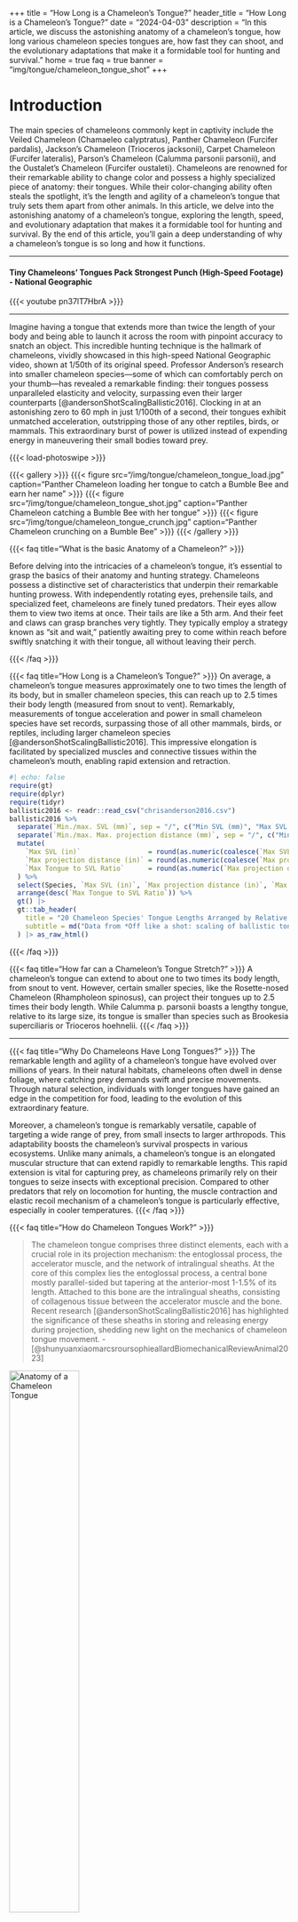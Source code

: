 +++
title = "How Long is a Chameleon's Tongue?"
header_title = "How Long is a Chameleon's Tongue?"
date = "2024-04-03"
description = "In this article, we discuss the astonishing anatomy of a chameleon's tongue, how long various chameleon species tongues are, how fast they can shoot, and the evolutionary adaptations that make it a formidable tool for hunting and survival."
home = true
faq = true
banner = "img/tongue/chameleon_tongue_shot"
+++

# Introduction

The main species of chameleons commonly kept in captivity include the Veiled Chameleon (Chamaeleo calyptratus), Panther Chameleon (Furcifer pardalis), Jackson’s Chameleon (Trioceros jacksonii), Carpet Chameleon (Furcifer lateralis), Parson’s Chameleon (Calumma parsonii parsonii), and the Oustalet’s Chameleon (Furcifer oustaleti). Chameleons are renowned for their remarkable ability to change color and possess a highly specialized piece of anatomy: their tongues. While their color-changing ability often steals the spotlight, it's the length and agility of a chameleon’s tongue that truly sets them apart from other animals. In this article, we delve into the astonishing anatomy of a chameleon’s tongue, exploring the length, speed, and evolutionary adaptation that makes it a formidable tool for hunting and survival. By the end of this article, you'll gain a deep understanding of why a chameleon’s tongue is so long and how it functions.

<hr>
<div itemscope itemprop="subjectOf" itemtype="https://schema.org/VideoObject">
<h4 itemprop="name">Tiny Chameleons’ Tongues Pack Strongest Punch (High-Speed Footage) - National Geographic</h4>
{{{< youtube pn37lT7HbrA >}}}
<link itemprop="embedUrl" href="https://www.youtube.com/embed/pn37lT7HbrA?si=tpqEEtkHgUBeRqKq" />
<hr>
<figcaption itemprop="description">
Imagine having a tongue that extends more than twice the length of your body and being able to launch it across the room with pinpoint accuracy to snatch an object. This incredible hunting technique is the hallmark of chameleons, vividly showcased in this high-speed National Geographic video, shown at 1/50th of its original speed. Professor Anderson's research into smaller chameleon species—some of which can comfortably perch on your thumb—has revealed a remarkable finding: their tongues possess unparalleled elasticity and velocity, surpassing even their larger counterparts [@andersonShotScalingBallistic2016]. Clocking in at an astonishing zero to 60 mph in just 1/100th of a second, their tongues exhibit unmatched acceleration, outstripping those of any other reptiles, birds, or mammals. This extraordinary burst of power is utilized instead of expending energy in maneuvering their small bodies toward prey.
</figcaption>
<meta itemprop="uploadDate" content="2016-01-05T21:38:07+00:00" />
<meta itemprop="contentUrl" content="https://www.youtube.com/watch?v=pn37lT7HbrA&t=7s" />
<meta itemprop="regionsAllowed" content="US,NL" />
<meta itemprop="thumbnailUrl" content="https://ipardalis.com/img/tongue/nationalgeographic.jpg" />
</div>


{{{< load-photoswipe >}}}

{{{< gallery >}}}
  {{{< figure src="/img/tongue/chameleon_tongue_load.jpg" caption="Panther Chameleon loading her tongue to catch a Bumble Bee and earn her name" >}}}
  {{{< figure src="/img/tongue/chameleon_tongue_shot.jpg" caption="Panther Chameleon catching a Bumble Bee with her tongue" >}}}
  {{{< figure src="/img/tongue/chameleon_tongue_crunch.jpg" caption="Panther Chameleon crunching on a Bumble Bee" >}}}
{{{< /gallery >}}}

{{{< faq title="What is the basic Anatomy of a Chameleon?" >}}}

Before delving into the intricacies of a chameleon's tongue, it's essential to grasp the basics of their anatomy and hunting strategy. Chameleons possess a distinctive set of characteristics that underpin their remarkable hunting prowess. With independently rotating eyes, prehensile tails, and specialized feet, chameleons are finely tuned predators. Their eyes allow them to view two items at once. Their tails are like a 5th arm. And their feet and claws can grasp branches very tightly. They typically employ a strategy known as "sit and wait," patiently awaiting prey to come within reach before swiftly snatching it with their tongue, all without leaving their perch.

{{{< /faq >}}}

{{{< faq title="How Long is a Chameleon's Tongue?" >}}}
On average, a chameleon's tongue measures approximately one to two times the length of its body, but in smaller chameleon species, this can reach up to 2.5 times their body length (measured from snout to vent). Remarkably, measurements of tongue acceleration and power in small chameleon species have set records, surpassing those of all other mammals, birds, or reptiles, including larger chameleon species [@andersonShotScalingBallistic2016]. This impressive elongation is facilitated by specialized muscles and connective tissues within the chameleon's mouth, enabling rapid extension and retraction.

```r
#| echo: false
require(gt)
require(dplyr)
require(tidyr)
ballistic2016 <- readr::read_csv("chrisanderson2016.csv")
ballistic2016 %>% 
  separate(`Min./max. SVL (mm)`, sep = "/", c("Min SVL (mm)", "Max SVL (mm)")) %>%
  separate(`Min./max. Max. projection distance (mm)`, sep = "/", c("Min projection distance (mm)", "Max projection distance (mm)")) %>%
  mutate(
    `Max SVL (in)`                 = round(as.numeric(coalesce(`Max SVL (mm)`, `Min SVL (mm)`)) * 0.0393701, 2),
    `Max projection distance (in)` = round(as.numeric(coalesce(`Max projection distance (mm)`, `Min projection distance (mm)`)) * 0.0393701, 2),
    `Max Tongue to SVL Ratio`      = round(as.numeric(`Max projection distance (in)`) / as.numeric(`Max SVL (in)`), 2)
  ) %>%
  select(Species, `Max SVL (in)`, `Max projection distance (in)`, `Max Tongue to SVL Ratio`) %>%
  arrange(desc(`Max Tongue to SVL Ratio`)) %>%
  gt() |> 
  gt::tab_header(
    title = "20 Chameleon Species' Tongue Lengths Arranged by Relative Size Ratios",
    subtitle = md("Data from *Off like a shot: scaling of ballistic tongue projection reveals extremely high performance in small chameleons*, Anderson 2016")
  ) |> as_raw_html()
```

{{{< /faq >}}}

{{{< faq title="How far can a Chameleon's Tongue Stretch?" >}}}
A chameleon's tongue can extend to about one to two times its body length, from snout to vent. However, certain smaller species, like the Rosette-nosed Chameleon (Rhampholeon spinosus), can project their tongues up to 2.5 times their body length. While Calumma p. parsonii boasts a lengthy tongue, relative to its large size, its tongue is smaller than species such as Brookesia superciliaris or Trioceros hoehnelii.
{{{< /faq >}}}

---

{{{< faq title="Why Do Chameleons Have Long Tongues?" >}}}
The remarkable length and agility of a chameleon's tongue have evolved over millions of years. In their natural habitats, chameleons often dwell in dense foliage, where catching prey demands swift and precise movements. Through natural selection, individuals with longer tongues have gained an edge in the competition for food, leading to the evolution of this extraordinary feature.

Moreover, a chameleon's tongue is remarkably versatile, capable of targeting a wide range of prey, from small insects to larger arthropods. This adaptability boosts the chameleon's survival prospects in various ecosystems. Unlike many animals, a chameleon's tongue is an elongated muscular structure that can extend rapidly to remarkable lengths. This rapid extension is vital for capturing prey, as chameleons primarily rely on their tongues to seize insects with exceptional precision. Compared to other predators that rely on locomotion for hunting, the muscle contraction and elastic recoil mechanism of a chameleon's tongue is particularly effective, especially in cooler temperatures.
{{{< /faq >}}}

{{{< faq title="How do Chameleon Tongues Work?" >}}}

> The chameleon tongue comprises three distinct elements, each with a crucial role in its projection mechanism: the entoglossal process, the accelerator muscle, and the network of intralingual sheaths. At the core of this complex lies the entoglossal process, a central bone mostly parallel-sided but tapering at the anterior-most 1-1.5% of its length. Attached to this bone are the intralingual sheaths, consisting of collagenous tissue between the accelerator muscle and the bone. Recent research [@andersonShotScalingBallistic2016] has highlighted the significance of these sheaths in storing and releasing energy during projection, shedding new light on the mechanics of chameleon tongue movement. - [@shunyuanxiaomarcsroursophieallardBiomechanicalReviewAnimal2023]

<img src="/img/tongue/debray.png" alt="Anatomy of a Chameleon Tongue" width=50% />
<figcaption><em>Manipulators inspired by the tongue of the chameleon</em>, @debrayManipulatorsInspiredTongue2011</figcaption>
<hr>

Chameleon tongues are extremely fast and long, usually even longer than the chameleon's body. They can shoot out really quickly, in just a fraction of a second, to catch flies, bees or other pollinators. Here's how it works in layman's terms: 

The tongue is connected to the back of the mouth by a "U" shaped bone (ceratobranchial or hyoid bone). Chameleons use the same muscles as humans do to move their tongues and swallow, but their tongues have some special features.

The tongue has a hollow part that slides over a long, thin spike called the hyoid horn (entoglossal process). This spike is connected to the middle of the "U" shaped bone. The tongue has three main parts: a sticky tip, muscles that retract it, and muscles that shoot it out (intralingual sheaths). When the chameleon is ready to catch something, it moves its tongue to the front of its mouth and lifts the hyoid bone up. Then, it aims and shoots out its tongue.

The hyoglossus complex works like rings that squeeze around the hyoid horn, pushing the tongue out really fast. The tongue is coated in saliva that helps it stick to prey. After shooting, the tongue is on its own. The chameleon can adjust how far it shoots by using tendons attached to the tip of the hyoid horn.

The tip of the tongue looks like a club and is covered in sticky saliva that helps catch prey. High-speed pictures show a flap of skin trailing behind the club, which helps wrap around prey. However, wet prey like worms or slugs can be hard to catch because the saliva won't stick to them.

When the chameleon pulls its tongue back in, it uses special muscles that fold around the hyoid horn. These muscles stretch out to the tip of the horn when the tongue extends, and then contract to bring the tongue back in. The tongue can pull in about half of the chameleon's body weight. While shooting the tongue out quickly is important for catching prey, pulling it back in doesn't need to be as fast. Most of the time, the tongue collapses and recoils back in like a noodle being sucked up.

<img src="/img/tongue/wainwright.png" alt="The Mechanism Of Tongue Projection In Chameleons" width=75% />
<figcaption><em>The Mechanism Of Tongue Projection In Chameleons: I. Electromyographic Tests Of Functional Hypotheses</em>, page 5, @wainwrightMechanismTongueProjection1992</figcaption>
<hr>

If you would like a good read from 20 years ago on this topic, check out Ken Kalisch's article from 2003 [@kalischOdditiesChameleonTongue2003].

{{{< /faq >}}}

{{{< faq title="How Fast can a Chameleon's Tongue Travel?" >}}}
When a chameleon spots its prey, it sets off a lightning-fast sequence of movements. First, it locks its binocular vision onto the target with remarkable accuracy while its tongue muscles contract. Then, the chameleon's tongue is swiftly propelled forward, reaching speeds of over 12 miles per hour in just 1/100th of a second.

This rapid motion concludes with a slower retraction phase as the prey is pulled back into the chameleon's mouth, where it's crushed with astonishing force. Once captured, the chameleon's tongue pouch ensures the insect remains firmly attached. This entire process unfolds in a fraction of a second, highlighting the agility and precision of chameleon prey capture mechanisms.

```r
#| echo: false
ballistic2016 %>% 
  separate(`Min./max. Max. peak velocity (m s−1)`, sep = "/", c("Min peak velocity (m s−1)", "Max peak velocity (m s−1)")) %>%
  separate(`Min./max. Min. projection duration (ms)`, sep = "/", c("Min projection duration (ms)", "Max projection duration (ms)")) %>%
  separate(`Min./max. Max. peak acceleration (m s−2)`, sep = "/", c("Min peak acceleration (m s−2)", "Max peak acceleration (m s−2)")) %>%
  mutate(
    `Max peak velocity (mph)`    = round(as.numeric(coalesce(`Max peak velocity (m s−1)`, `Min peak velocity (m s−1)`)) * 2.23694, 2),
    `Max projection duration (ms)` = coalesce(`Max projection duration (ms)`, `Min projection duration (ms)`),
    `Max peak acceleration (ft s−2)` = round(as.numeric(gsub(",", "", coalesce(`Max peak acceleration (m s−2)`, `Min peak acceleration (m s−2)`))) * 3.2808398950131)
  ) %>%
  select(Species, `Max projection duration (ms)`, `Max peak velocity (mph)`, `Max peak acceleration (ft s−2)`) %>%
  arrange(desc(`Max peak acceleration (ft s−2)`)) %>%
  gt() |> 
  gt::tab_header(
    title = "20 Chameleon Species' Tongue Projection Speeds",
    subtitle = md("Data from *Off like a shot: scaling of ballistic tongue projection reveals extremely high performance in small chameleons*, Anderson 2016")
  ) |> as_raw_html()
```  

{{{< /faq >}}}

{{{< faq title="How does Temperature Affect a Chameleon's Tongue Speed?" >}}}
<img src="/img/tongue/anderson2010.jpg" alt="Veiled Chameleon Tongue speed and power at varying temperatures" width=75% />
<figcaption>Veiled Chameleon Tongue speed and power at varying temperatures [@andersonBallisticTongueProjection2010]</figcaption>
<hr>
Lower temperatures affect chameleon tongue retraction speeds more than they affect projection speeds. This figure is from a study of Veiled Chameleons (Chamaeleo calyptratus) capturing prey under various temperatures and it shows that they were able to maintain high performance in low temperatures. As we discussed earlier, this is an incredible advantage over other reptiles which need to chase down their prey after heating up.

{{{< /faq >}}}

---

{{{< faq title="What are some common chameleon tongue health problems?" >}}}
The two most common health issues which affect tongue health in chameleons are **Vitamin A deficiency** and **Metabolic Bone Disease (MBD)**. MBD can weaken or deform bones required to project their tongue and Vitamin A deficiency causes aiming problems via poor eye health.

**Dehydration**, **illness**, such as respiratory infection, and **eye injury** can negatively affect your chameleon's ability to capture prey with their tongue. These are usually temporary and after you fix the issue, their tongue function should return to normal.

Another common problem we have seen is when a chameleon injures its tongue while attempting to capture **stationary prey**, such as hornworms. This can lead to a tug-of-war scenario, potentially causing muscle strain or tendon tears in the tongue. 

Lastly, **sharp DIY feeder cups** can also result in tongue decapitation. Please avoid leaving freshly cut plastic edges near where their tongue will fly. And better yet, get yourself a proper feeder run cup from [Sunset Chameleons](https://www.sunsetchameleons.com/) or [Full Throttle Feeders](https://www.fullthrottlefeeders.com/).
{{{< /faq >}}}

---

## Conclusion

In summary, the length of a chameleon's tongue is a remarkable example of nature's ingenuity. From its lightning-fast projection to its exceptional retraction and capture abilities, the chameleon's tongue stands as a testament to evolutionary adaptation. By delving into the mysteries of this extraordinary organ, we develop a deeper admiration for the intricate mechanisms of these incredible creatures. So, the next time you observe your chameleon, pause to marvel at the hidden wonder within its mouth - a tongue that surpasses any other reptile, bird, or mammal in power and length, relative to its body size.

<hr>
{{{< rawhtml >}}}
<p><a href="{{{< ref "/panther-chameleons-for-sale" >}}}"> Panther Chameleons for Sale <i class="fas fa-dragon"></i> </a></p>
<a class="btn btn-template-main" href="{{{< ref "/faq" >}}}"> Frequently Asked Questions <i class="fas fa-backward"></i> Back </a>
{{{< /rawhtml >}}}
<hr>

@andersonShotScalingBallistic2016 collected data on 20 different species of chameleons which we have presented a few different ways above. Here is the raw data exactly as it was presented in Prof. Anderson's 2016 paper: 

```r
#| echo: false
gt(ballistic2016) |> 
  gt::tab_header(
    title = 'Minimum and maximum values of Chameleon Tongue Length and Speed',
    subtitle = md("Data from *Off like a shot: scaling of ballistic tongue projection reveals extremely high performance in small chameleons*")
  ) |> as_raw_html()
```

# References

<hr>